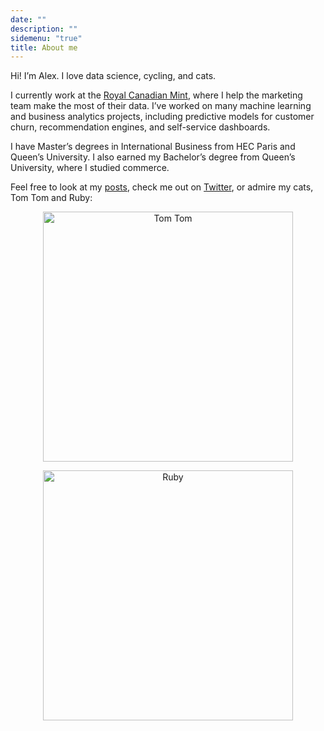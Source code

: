 ```yaml
---
date: ""
description: ""
sidemenu: "true"
title: About me
---
```


Hi! I'm Alex. I love data science, cycling, and cats.

I currently work at the [Royal Canadian Mint](https://www.mint.ca/), where I help the marketing team make the most of their data. I've worked on many machine learning and business analytics projects, including predictive models for customer churn, recommendation engines, and self-service dashboards.

I have Master's degrees in International Business from HEC Paris and Queen's University. I also earned my Bachelor's degree from Queen's University, where I studied commerce.

Feel free to look at my [posts](/post/), check me out on [Twitter](https://twitter.com/alexcookson), or admire my cats, Tom Tom and Ruby:

<p align='center'>
    <img src="/./about_files/tom-tom.jpg"
         alt="Tom Tom" 
         width="400"/>
</p>


<p align='center'>
    <img src="/./about_files/ruby.jpg"
         alt="Ruby" 
         width="400"/>
</p>